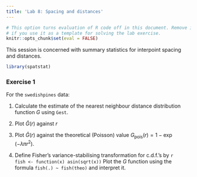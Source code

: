 ```yaml
---
title: 'Lab 8: Spacing and distances'
---
```


```r
# This option turns evaluation of R code off in this document. Remove it
# if you use it as a template for solving the lab exercise.
knitr::opts_chunk$set(eval = FALSE)
```

This session is concerned with summary statistics for interpoint
spacing and distances.

```r
library(spatstat)
```

### Exercise 1

For the `swedishpines` data:

1.  Calculate the estimate of the nearest neighbour distance
    distribution function $G$ using `Gest`.

2.  Plot $\hat G(r)$ against $r$

3.  Plot $\hat G(r)$ against the theoretical (Poisson) value
    $G_{\mbox{pois}}(r) = 1 - \exp(-\lambda \pi r^2)$.

4.  Define Fisher’s variance-stabilising transformation for c.d.f.’s
    by
    ```r
    fish <- function(x) asin(sqrt(x))
    ```
    Plot the $G$ function using the formula `fish(.) ~ fish(theo)`
    and interpret it.
